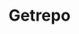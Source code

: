 ---
title: "Getrepo"
description: "Give automatic access to your premium GitHub repositories like Templates, UI Kits, Boilerplates after the user buys them."
pubDate: "2021-01-01"
live: "getrepo.io"
completed: true
---